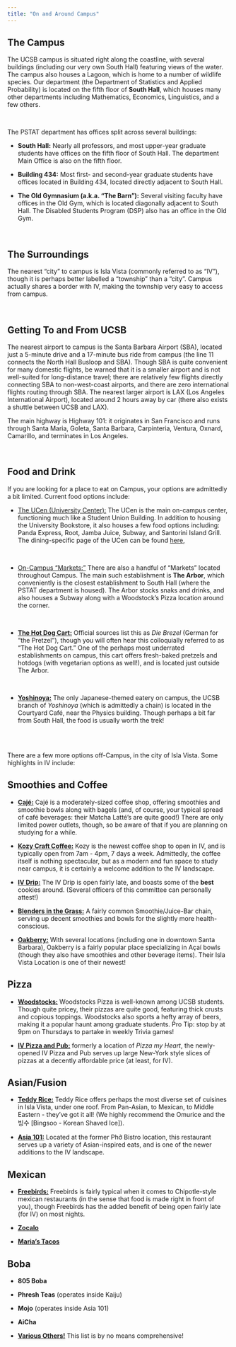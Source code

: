 ```yaml
---
title: "On and Around Campus"
---
```


## The Campus

The UCSB campus is situated right along the coastline, with several buildings (including our very own South Hall) featuring views of the water. The campus also houses a Lagoon, which is home to a number of wildlife species. Our department (the Department of Statistics and Applied Probability) is located on the fifth floor of <b>South Hall</b>, which houses many other departments including Mathematics, Economics, Linguistics, and a few others.

\

The PSTAT department has offices split across several buildings:

  - **South Hall:** Nearly all professors, and most upper-year graduate students
  have offices on the fifth floor of South Hall. The department Main Office is also on the fifth floor.

  

  - **Building 434:** Most first- and second-year graduate students have offices located in Building 434, located directly adjacent to South Hall.


  - **The Old Gymnasium (a.k.a. "The Barn"):** Several visiting faculty have offices in the Old Gym, which is located diagonally adjacent to South Hall. The Disabled Students Program (DSP) also has an office in the Old Gym.



\

## The Surroundings

The nearest "city" to campus is Isla Vista (commonly referred to as "IV"), though it is perhaps better labelled a "township" than a "city". Campus actually shares a border with IV, making the township very easy to access from campus.

\

## Getting To and From UCSB

The nearest airport to campus is the Santa Barbara Airport (SBA), located just a 5-minute drive and a
17-minute bus ride from campus (the line 11 connects the North Hall Busloop and SBA). Though SBA is quite convenient for many domestic flights, be warned that it is a smaller airport and is not well-suited for long-distance travel; there are relatively few flights directly connecting SBA to non-west-coast airports, and there are zero international flights routing through SBA. The nearest larger airport is LAX (Los Angeles International Airport), located around 2 hours away by car (there also exists a shuttle between UCSB and LAX). \

The main highway is Highway 101: it originates in San Francisco and runs through Santa Maria, Goleta, Santa Barbara, Carpinteria, Ventura, Oxnard, Camarillo, and terminates in Los Angeles.

\


<h2>Food and Drink</h2>

If you are looking for a place to eat on Campus, your options are admittedly a bit limited. Current food options include:

<ul>
  <li><a href= "https://ucen.ucsb.edu/" target = "_blank">The UCen (University Center):</a> The UCen is the main on-campus center, functioning much like a
  Student Union Building. In addition to housing the University Bookstore, it also houses a few food options including: Panda Express, Root,
  Jamba Juice, Subway, and Santorini Island Grill. The dining-specific page of the UCen can be found <a href = "https://ucen.ucsb.edu/dining" target = "_blank">here</a>,</li>

  <br>

  <li><a href= "https://dining.ucsb.edu/eateries-markets" target = "_blank">On-Campus "Markets:"</a> There are also a handful of "Markets" located throughout Campus. The main
  such establishment is <b>The Arbor</b>, which conveniently is the closest establishment to South Hall (where the PSTAT department is housed). The Arbor
  stocks snaks and drinks, and also houses a Subway along with a Woodstock's Pizza location around the corner. </li>

  <br>

  <li><b><u>The Hot Dog Cart:</u></b></a> Official sources list this as <i>Die Brezel</i> (German for "the Pretzel"), though you will often hear this colloquially referred to
  as "The Hot Dog Cart." One of the perhaps most underrated establishments on campus, this cart offers fresh-baked pretzels and hotdogs (with vegetarian options as well!),
  and is located just outside The Arbor.</li>

  <br>

  <li><b><u>Yoshinoya:</u></b> The only Japanese-themed eatery on campus, the UCSB branch of <i>Yoshinoya</i> (which is admittedly a chain) is located in the Courtyard Café,
  near the Physics building. Though perhaps a bit far from South Hall, the food is usually worth the trek!</li>
</ul>

<br>
<br>

There are a few more options off-Campus, in the city of Isla Vista. Some highlights in IV include:

::: {.callout-note collapse="true"}

## **Smoothies and Coffee**

-   <b><u>Cajé:</u></b> Cajé is a moderately-sized coffee shop, offering smoothies and smoothie bowls along with bagels (and, of course, your typical spread of café beverages: their Matcha Latté's are quite good!) There are only limited power outlets, though, so be aware of that if you are planning on studying for a while.

-   <a href="https://www.kozycraftcoffee.com/" target="_blank"><b><u>Kozy Craft Coffee:</u></b></a> Kozy is the newest coffee shop to open in IV, and is typically open from 7am - 4pm, 7 days a week. Admittedly, the coffee itself is nothing spectacular, but as a modern and fun space to study near campus, it is certainly a welcome addition to the IV landscape.

-   <b><u>IV Drip:</u></b> The IV Drip is open fairly late, and boasts some of the <b>best</b> cookies around. (Several officers of this committee can personally attest!)

-   <b><u>Blenders in the Grass:</u></b> A fairly common Smoothie/Juice-Bar chain, serving up decent smoothies and bowls for the slightly more health-conscious.

-   <b><u>Oakberry:</u></b> With several locations (including one in downtown Santa Barbara), Oakberry is a fairly popular place specializing in Açaí bowls (though they also have smoothies and other beverage items). Their Isla Vista Location is one of their newest!
:::



::: {.callout-note collapse="true"}

## **Pizza**

-   <a href="https://woodstocksiv.com/" target="_blank"><b><u>Woodstocks:</u></b></a> Woodstocks Pizza is well-known among UCSB students. Though quite pricey, their pizzas are quite good, featuring thick crusts and copious toppings. Woodstocks also sports a hefty array of beers, making it a popular haunt among graduate students. Pro Tip: stop by at 9pm on Thursdays to partake in weekly Trivia games!

-   <a href="https://ivpizzapub.com/" target="_blank"><b><u>IV Pizza and Pub:</u></b></a> formerly a location of <i>Pizza my Heart</i>, the newly-opened IV Pizza and Pub serves up large New-York style slices of pizzas at a decently affordable price (at least, for IV). 

:::



::: {.callout-note collapse="true"}

## **Asian/Fusion**

-   <a href="https://www.teddyriceiv.com/" target="_blank"><b><u>Teddy Rice:</u></b></a> Teddy Rice offers perhaps the most diverse set of cuisines in Isla Vista, under one roof. From Pan-Asian, to Mexican, to Middle Eastern - they've got it all! (We highly recommend the Omurice and the 빙수 [Bingsoo - Korean Shaved Ice]).

-   <b><u>Asia 101:</u></b> Located at the former Phở Bistro location, this restaurant serves up a variety of Asian-inspired eats, and is one of the newer additions to the IV landscape.
:::



::: {.callout-note collapse="true"}

## **Mexican**

-   <b><u>Freebirds:</u></b> Freebirds is fairly typical when it comes to Chipotle-style mexican restaurants (in the sense that food is made right in front of you), though Freebirds has the added benefit of being open fairly late (for IV) on most nights.

-   <a href="https://www.zocaloiv.com/" target="_blank">[**Zocalo**]{.underline}</a> 

-   <a href="https://www.mariastacosiv.com/" target="_blank">[**Maria's Tacos**]{.underline}</a> 
:::



::: {.callout-note collapse="true"}

## **Boba**

-   **805 Boba**

-   **Phresh Teas** (operates inside Kaiju)

-   **Mojo** (operates inside Asia 101)

-   **AiCha**
:::

-   <b><u>Various Others!</u></b> This list is by no means comprehensive!
